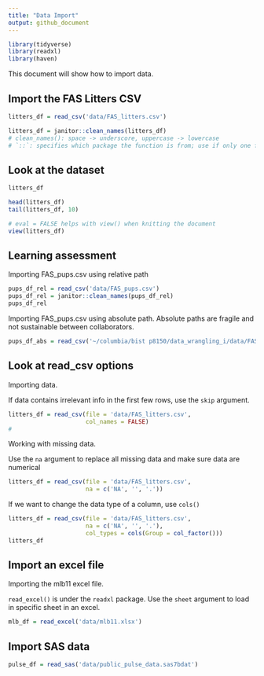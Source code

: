 ```yaml
---
title: "Data Import"
output: github_document
---
```


```r
library(tidyverse)
library(readxl)
library(haven)
```

This document will show how to import data.


## Import the FAS Litters CSV
```r
litters_df = read_csv('data/FAS_litters.csv')

litters_df = janitor::clean_names(litters_df) 
# clean_names(): space -> underscore, uppercase -> lowercase
# `::`: specifies which package the function is from; use if only one function is needed from the package
```


## Look at the dataset
```r
litters_df

head(litters_df)
tail(litters_df, 10)
```

```r
# eval = FALSE helps with view() when knitting the document
view(litters_df)
```

## Learning assessment
Importing FAS_pups.csv using relative path

```r
pups_df_rel = read_csv('data/FAS_pups.csv')
pups_df_rel = janitor::clean_names(pups_df_rel)
pups_df_rel
```
Importing FAS_pups.csv using absolute path. Absolute paths are fragile and not sustainable between collaborators.
```r
pups_df_abs = read_csv('~/columbia/bist p8150/data_wrangling_i/data/FAS_pups.csv')
```

## Look at read_csv options
Importing data.

If data contains irrelevant info in the first few rows, use the `skip` argument.

```r
litters_df = read_csv(file = 'data/FAS_litters.csv',
                      col_names = FALSE)
# 
```

Working with missing data.

Use the `na` argument to replace all missing data and make sure data are numerical
```r
litters_df = read_csv(file = 'data/FAS_litters.csv',
                      na = c('NA', '', '.'))
```
If we want to change the data type of a column, use `cols()`
```r
litters_df = read_csv(file = 'data/FAS_litters.csv',
                      na = c('NA', '', '.'),
                      col_types = cols(Group = col_factor()))
litters_df
```

## Import an excel file

Importing the mlb11 excel file.

`read_excel()` is under the `readxl` package. 
Use the `sheet` argument to load in specific sheet in an excel.
```r
mlb_df = read_excel('data/mlb11.xlsx')
```

## Import SAS data
```r
pulse_df = read_sas('data/public_pulse_data.sas7bdat')
```

